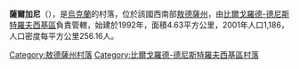{{expand|time=2016-09-04T03:27:07+00:00}}
{{unreferenced|time=2016-09-04T03:27:07+00:00}}
{{coord|46|8|59|N|30|19|24|E|scale:30000|display=title}}

'''薩爾加尼'''（{{lang-uk|Салгани}}），是[[烏克蘭|烏克蘭]]的村落，位於該國西南部[[敖德薩州|敖德薩州]]，由[[比爾戈羅德-德尼斯特羅夫西基區|比爾戈羅德-德尼斯特羅夫西基區]]負責管轄，始建於1992年，面積4.63平方公里，2001年人口1,186，人口密度每平方公里256.16人。

{{DEFAULTSORT:Салгани}}
[[Category:敖德薩州村落|Category:敖德薩州村落]]
[[Category:比爾戈羅德-德尼斯特羅夫西基區村落|Category:比爾戈羅德-德尼斯特羅夫西基區村落]]


{{Odessa-geo-stub}}